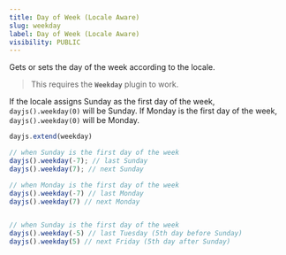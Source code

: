 ```yaml
---
title: Day of Week (Locale Aware)
slug: weekday
label: Day of Week (Locale Aware)
visibility: PUBLIC
---
```


Gets or sets the day of the week according to the locale.

> This requires the **`Weekday`** plugin to work.

If the locale assigns Sunday as the first day of the week, `dayjs().weekday(0)` will be Sunday. If Monday is the first day of the week, `dayjs().weekday(0)` will be Monday.

```js
dayjs.extend(weekday)

// when Sunday is the first day of the week
dayjs().weekday(-7); // last Sunday
dayjs().weekday(7); // next Sunday

// when Monday is the first day of the week
dayjs().weekday(-7) // last Monday
dayjs().weekday(7) // next Monday


// when Sunday is the first day of the week
dayjs().weekday(-5) // last Tuesday (5th day before Sunday)
dayjs().weekday(5) // next Friday (5th day after Sunday)
```